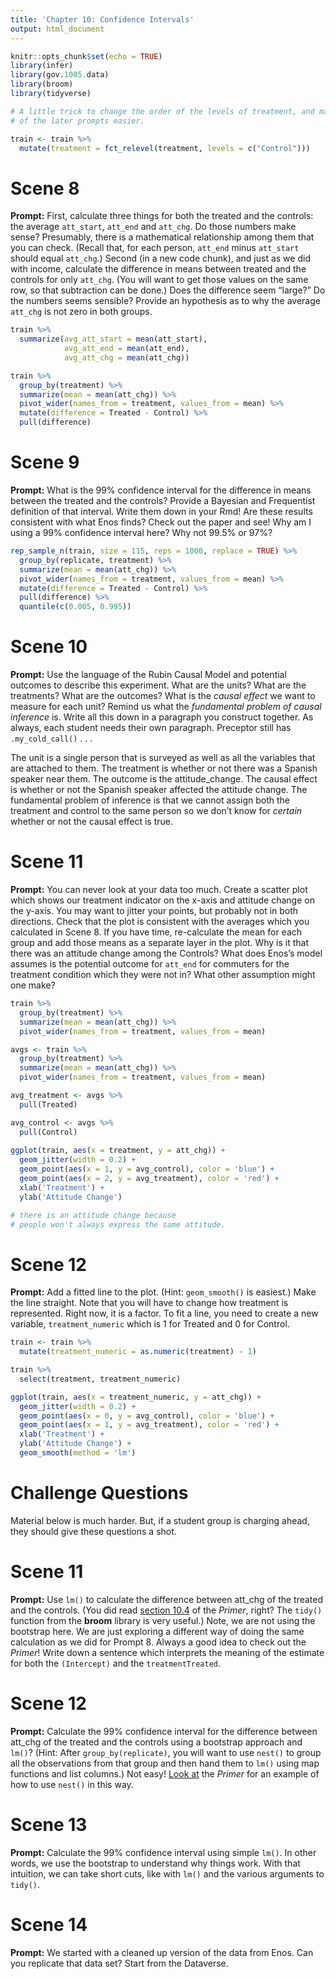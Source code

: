 ```yaml
---
title: 'Chapter 10: Confidence Intervals'
output: html_document
---
```


```r
knitr::opts_chunk$set(echo = TRUE)
library(infer)
library(gov.1005.data)
library(broom)
library(tidyverse)

# A little trick to change the order of the levels of treatment, and make some
# of the later prompts easier.

train <- train %>% 
  mutate(treatment = fct_relevel(treatment, levels = c("Control")))
```

# Scene 8

**Prompt:**  First, calculate three things for both the treated and the controls: the average `att_start`, `att_end` and `att_chg`.  Do those numbers make sense? Presumably, there is a mathematical relationship among them that you can check. (Recall that, for each person, `att_end` minus `att_start` should equal `att_chg`.) Second (in a new code chunk), and just as we did with income, calculate the difference in means between  treated and the controls for only `att_chg`. (You will want to get those values on the same row, so that subtraction can be done.) Does the difference seem "large?" Do the numbers seems sensible?  Provide an hypothesis as to why the average `att_chg` is not zero in both groups.

```r
train %>% 
  summarize(avg_att_start = mean(att_start), 
            avg_att_end = mean(att_end),
            avg_att_chg = mean(att_chg))
```

```r

train %>% 
  group_by(treatment) %>%
  summarize(mean = mean(att_chg)) %>% 
  pivot_wider(names_from = treatment, values_from = mean) %>% 
  mutate(difference = Treated - Control) %>% 
  pull(difference)
```



# Scene 9

**Prompt:** What is the 99% confidence interval for the difference in means between the treated and the controls? Provide a Bayesian and Frequentist definition of that interval. Write them down in your Rmd! Are these results consistent with what Enos finds? Check out the paper and see! Why am I using a 99% confidence interval here? Why not 99.5% or 97%?

```r
rep_sample_n(train, size = 115, reps = 1000, replace = TRUE) %>% 
  group_by(replicate, treatment) %>% 
  summarize(mean = mean(att_chg)) %>% 
  pivot_wider(names_from = treatment, values_from = mean) %>% 
  mutate(difference = Treated - Control) %>% 
  pull(difference) %>% 
  quantile(c(0.005, 0.995))
```


# Scene 10

**Prompt:** Use the language of the Rubin Causal Model and potential outcomes to describe this experiment. What are the units? What are the treatments? What are the outcomes? What is the *causal effect* we want to measure for each unit? Remind us what the *fundamental problem of causal inference* is. Write all this down in a paragraph you construct together. As always, each student needs their own paragraph. Preceptor still has `.my_cold_call()` . . .

The unit is a single person that is surveyed as well as all the variables that are attached to them. 
The treatment is whether or not there was a Spanish speaker near them. The outcome is the attitude_change. 
The causal effect is whether or not the Spanish speaker affected the attitude change. 
The fundamental problem of inference is that we cannot assign both the treatment and control to the same person so we don't know for *certain* whether or not the causal effect is true.

# Scene 11

**Prompt:** You can never look at your data too much. Create a scatter plot which shows our treatment indicator on the x-axis and attitude change on the y-axis. You may want to jitter your points, but probably not in both directions. Check that the plot is consistent with the averages which you calculated in Scene 8.  If you have time, re-calculate the mean for each group and add those means as a separate layer in the plot. Why is it that there was an attitude change among the Controls? What does Enos's model assumes is the potential outcome for `att_end` for commuters for the treatment condition which they were not in? What other assumption might one make?

```r

train %>% 
  group_by(treatment) %>%
  summarize(mean = mean(att_chg)) %>% 
  pivot_wider(names_from = treatment, values_from = mean)

avgs <- train %>% 
  group_by(treatment) %>% 
  summarize(mean = mean(att_chg)) %>% 
  pivot_wider(names_from = treatment, values_from = mean) 

avg_treatment <- avgs %>% 
  pull(Treated)

avg_control <- avgs %>% 
  pull(Control)
  
ggplot(train, aes(x = treatment, y = att_chg)) +
  geom_jitter(width = 0.2) +
  geom_point(aes(x = 1, y = avg_control), color = 'blue') +
  geom_point(aes(x = 2, y = avg_treatment), color = 'red') +
  xlab('Treatment') +
  ylab('Attitude Change')

# there is an attitude change because 
# people won't always express the same attitude.
```


# Scene 12

**Prompt:** Add a fitted line to the plot. (Hint: `geom_smooth()` is easiest.) Make the line straight. Note that you will have to change how treatment is represented. Right now, it is a factor. To fit a line, you need to create a new variable, `treatment_numeric` which is 1 for Treated and 0 for Control. 

```r

train <- train %>% 
  mutate(treatment_numeric = as.numeric(treatment) - 1) 

train %>% 
  select(treatment, treatment_numeric)

ggplot(train, aes(x = treatment_numeric, y = att_chg)) +
  geom_jitter(width = 0.2) +
  geom_point(aes(x = 0, y = avg_control), color = 'blue') +
  geom_point(aes(x = 1, y = avg_treatment), color = 'red') +
  xlab('Treatment') +
  ylab('Attitude Change') +
  geom_smooth(method = 'lm')

```



# Challenge Questions

Material below is much harder. But, if a student group is charging ahead, they should give these questions a shot.

# Scene 11 

**Prompt:** Use `lm()` to calculate the difference between att_chg of the treated and the controls. (You did read [section 10.4](https://davidkane9.github.io/PPBDS/10-confidence-intervals.html#using-lm-and-tidy-as-a-shortcut) of the *Primer*, right? The `tidy()` function from the **broom** library is very useful.) Note, we are not using the bootstrap here. We are just exploring a different way of doing the same calculation as we did for Prompt 8. Always a good idea to check out the *Primer*! Write down a sentence which interprets the meaning of the estimate for both the `(Intercept)` and the `treatmentTreated`.

# Scene 12

**Prompt:** Calculate the 99% confidence interval for the difference between att_chg of the treated and the controls using a bootstrap approach and `lm()`? (Hint: After `group_by(replicate)`, you will want to use `nest()` to group all the observations from that group and then hand them to `lm()` using map functions and list columns.) Not easy! [Look at](https://davidkane9.github.io/PPBDS/11-regression.html#uncertainty-in-simple-linear-regressions) the *Primer* for an example of how to use `nest()` in this way.


# Scene 13

**Prompt:** Calculate the 99% confidence interval using simple `lm()`. In other words, we use the bootstrap to understand why things work. With that intuition, we can take short cuts, like with `lm()` and the various arguments to `tidy()`.

# Scene 14

**Prompt:** We started with a cleaned up version of the data from Enos. Can you replicate that data set? Start from the Dataverse.

